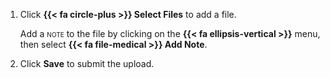 1. Click **{{< fa circle-plus >}} Select Files** to add a file.

   Add a [note]{.smallcaps} to the file by clicking on the **{{< fa ellipsis-vertical >}}** menu, then select **{{< fa file-medical >}} Add Note**.

1. Click **Save** to submit the upload.
